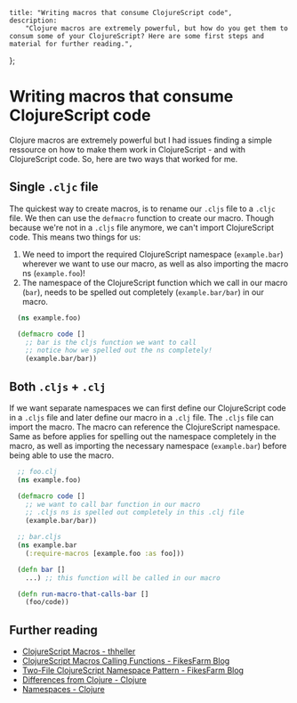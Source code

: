     title: "Writing macros that consume ClojureScript code",
    description:
        "Clojure macros are extremely powerful, but how do you get them to consum some of your ClojureScript? Here are some first steps and material for further reading.",
};

# Writing macros that consume ClojureScript code

Clojure macros are extremely powerful but I had issues finding a simple ressource on how to make them work in ClojureScript - and with ClojureScript code. So, here are two ways that worked for me.

## Single `.cljc` file

The quickest way to create macros, is to rename our `.cljs` file to a `.cljc` file. We then can use the `defmacro` function to create our macro. Though because we're not in a `.cljs` file anymore, we can't import ClojureScript code. This means two things for us:

1. We need to import the required ClojureScript namespace (`example.bar`) wherever we want to use our macro, as well as also importing the macro ns (`example.foo`)!
2. The namespace of the ClojureScript function which we call in our macro (`bar`), needs to be spelled out completely (`example.bar/bar`) in our macro.

```clojure
  (ns example.foo)

  (defmacro code []
    ;; bar is the cljs function we want to call
    ;; notice how we spelled out the ns completely!
    (example.bar/bar))
```

## Both `.cljs` + `.clj`

If we want separate namespaces we can first define our ClojureScript code in a `.cljs` file and later define our macro in a `.clj` file. The `.cljs` file can import the macro. The macro can reference the ClojureScript namespace. Same as before applies for spelling out the namespace completely in the macro, as well as importing the necessary namespace (`example.bar`) before being able to use the macro.

```clojure
  ;; foo.clj
  (ns example.foo)

  (defmacro code []
    ;; we want to call bar function in our macro
    ;; .cljs ns is spelled out completely in this .clj file
    (example.bar/bar))

  ;; bar.cljs
  (ns example.bar
    (:require-macros [example.foo :as foo]))

  (defn bar []
    ...) ;; this function will be called in our macro

  (defn run-macro-that-calls-bar []
    (foo/code))
```

## Further reading

-   [ClojureScript Macros - thheller](https://code.thheller.com/blog/shadow-cljs/2019/10/12/clojurescript-macros.html)
-   [ClojureScript Macros Calling Functions - FikesFarm Blog](https://blog.fikesfarm.com/posts/2016-01-05-clojurescript-macros-calling-functions.html)
-   [Two-File ClojureScript Namespace Pattern - FikesFarm Blog](https://blog.fikesfarm.com/posts/2018-08-12-two-file-clojurescript-namespace-pattern.html)
-   [Differences from Clojure - Clojure](https://clojurescript.org/about/differences#_macros)
-   [Namespaces - Clojure](https://clojurescript.org/guides/ns-forms)
